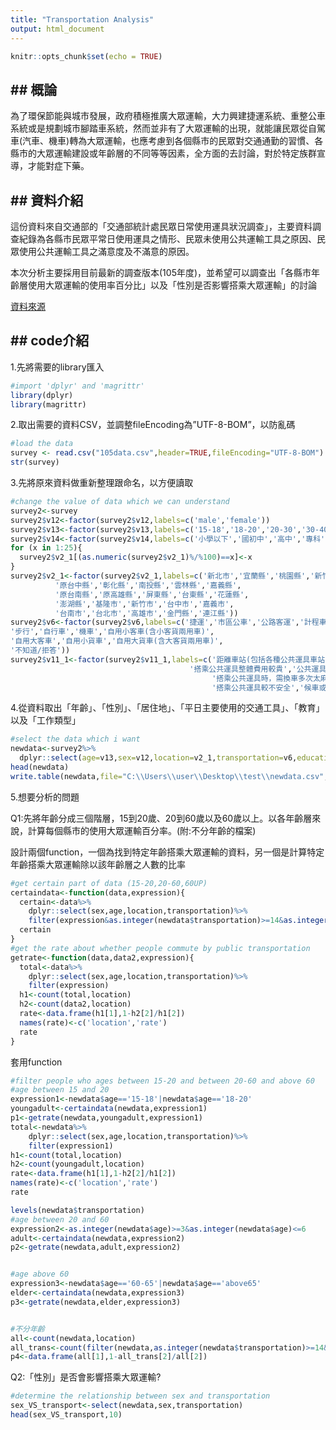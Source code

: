 ```yaml
---
title: "Transportation Analysis"
output: html_document
---
```


```r
knitr::opts_chunk$set(echo = TRUE)
```
## 概論
---



為了環保節能與城市發展，政府積極推廣大眾運輸，大力興建捷運系統、重整公車系統或是規劃城市腳踏車系統，然而並非有了大眾運輸的出現，就能讓民眾從自駕車(汽車、機車)轉為大眾運輸，也應考慮到各個縣市的民眾對交通通勤的習慣、各縣市的大眾運輸建設或年齡層的不同等等因素，全方面的去討論，對於特定族群宣導，才能對症下藥。


## 資料介紹
---

這份資料來自交通部的「交通部統計處民眾日常使用運具狀況調查」，主要資料調查紀錄為各縣市民眾平常日使用運具之情形、民眾未使用公共運輸工具之原因、民眾使用公共運輸工具之滿意度及不滿意的原因。

本次分析主要採用目前最新的調查版本(105年度)，並希望可以調查出「各縣市年齡層使用大眾運輸的使用率百分比」以及「性別是否影響搭乘大眾運輸」的討論

[資料來源](https://data.gov.tw/dataset/6248)



## code介紹
---


1.先將需要的library匯入

```r
#import 'dplyr' and 'magrittr'
library(dplyr)
library(magrittr)
```

2.取出需要的資料CSV，並調整fileEncoding為"UTF-8-BOM"，以防亂碼

```r
#load the data
survey <- read.csv("105data.csv",header=TRUE,fileEncoding="UTF-8-BOM")
str(survey)
```

3.先將原來資料做重新整理跟命名，以方便讀取

```r
#change the value of data which we can understand
survey2<-survey
survey2$v12<-factor(survey2$v12,labels=c('male','female'))
survey2$v13<-factor(survey2$v13,labels=c('15-18','18-20','20-30','30-40','40-50','50-60','60-65','above65'))
survey2$v14<-factor(survey2$v14,labels=c('小學以下','國初中','高中','專科','大學','研究所','不知道'))
for (x in 1:25){
  survey2$v2_1[(as.numeric(survey2$v2_1)%/%100)==x]<-x
}
survey2$v2_1<-factor(survey2$v2_1,labels=c('新北市','宜蘭縣','桃園縣','新竹縣','苗栗縣',
          '原台中縣','彰化縣','南投縣','雲林縣','嘉義縣',
          '原台南縣','原高雄縣','屏東縣','台東縣','花蓮縣',
          '澎湖縣','基隆市','新竹市','台中市','嘉義市',
          '台南市','台北市','高雄市','金門縣','連江縣'))
survey2$v6<-factor(survey2$v6,labels=c('捷運','市區公車','公路客運','計程車(含共乘)','臺鐵','高鐵','渡輪','交通車','免費公車','國道客運','飛機',
'步行','自行車','機車','自用小客車(含小客貨兩用車)',
'自用大客車','自用小貨車','自用大貨車(含大客貨兩用車)',
'不知道/拒答'))
survey2$v11_1<-factor(survey2$v11_1,labels=c('距離車站(包括各種公共運具車站)太遠(含住家附近或目的地沒有車站)','公共運具本身開較慢','班次時間無法配合(含班次太少)',
                                        '搭乘公共運具整體費用較貴','公共運具人潮壅擠，不舒適','不習慣或不知道如何搭乘公共運具','開車(或騎車)較方便','站牌標示不清',
                                             '搭乘公共運具時，需換車多次太麻煩','外出之目的地很近，不需交通工具','公司(學校)有提供交通車或公務車','騎腳踏車可以健身',
                                             '搭乘公共運具較不安全','候車或換車時間較長','開車(或騎車)較節省時間','不知道/拒答','未填答'),exclude = NULL)
```

4.從資料取出「年齡」、「性別」、「居住地」、「平日主要使用的交通工具」、「教育」以及「工作類型」

```r
#select the data which i want
newdata<-survey2%>%
  dplyr::select(age=v13,sex=v12,location=v2_1,transportation=v6,education=v14,job=v15)
head(newdata)
write.table(newdata,file="C:\\Users\\user\\Desktop\\test\\newdata.csv",sep=",",row.names=F, na = "NA")
```



5.想要分析的問題

Q1:先將年齡分成三個階層，15到20歲、20到60歲以及60歲以上。以各年齡層來說，計算每個縣市的使用大眾運輸百分率。(附:不分年齡的檔案)

設計兩個function，一個為找到特定年齡搭乘大眾運輸的資料，另一個是計算特定年齡搭乘大眾運輸除以該年齡層之人數的比率
```r
#get certain part of data (15-20,20-60,60UP)
certaindata<-function(data,expression){
  certain<-data%>%
    dplyr::select(sex,age,location,transportation)%>%
    filter(expression&as.integer(newdata$transportation)>=14&as.integer(newdata$transportation)<=19)
  certain
}
#get the rate about whether people commute by public transportation
getrate<-function(data,data2,expression){
  total<-data%>%
    dplyr::select(sex,age,location,transportation)%>%
    filter(expression)
  h1<-count(total,location)
  h2<-count(data2,location)
  rate<-data.frame(h1[1],1-h2[2]/h1[2])
  names(rate)<-c('location','rate')
  rate
}
```

套用function
```r
#filter people who ages between 15-20 and between 20-60 and above 60
#age between 15 and 20
expression1<-newdata$age=='15-18'|newdata$age=='18-20'
youngadult<-certaindata(newdata,expression1)
p1<-getrate(newdata,youngadult,expression1)
total<-newdata%>%
    dplyr::select(sex,age,location,transportation)%>%
    filter(expression1)
h1<-count(total,location)
h2<-count(youngadult,location)
rate<-data.frame(h1[1],1-h2[2]/h1[2])
names(rate)<-c('location','rate')
rate

levels(newdata$transportation)
#age between 20 and 60
expression2<-as.integer(newdata$age)>=3&as.integer(newdata$age)<=6
adult<-certaindata(newdata,expression2)
p2<-getrate(newdata,adult,expression2)


#age above 60
expression3<-newdata$age=='60-65'|newdata$age=='above65'
elder<-certaindata(newdata,expression3)
p3<-getrate(newdata,elder,expression3)


#不分年齡
all<-count(newdata,location)
all_trans<-count(filter(newdata,as.integer(newdata$transportation)>=14&as.integer(newdata$transportation)<=18),location)
p4<-data.frame(all[1],1-all_trans[2]/all[2])

```

Q2:「性別」是否會影響搭乘大眾運輸?

```r
#determine the relationship between sex and transportation
sex_VS_transport<-select(newdata,sex,transportation)
head(sex_VS_transport,10)
```